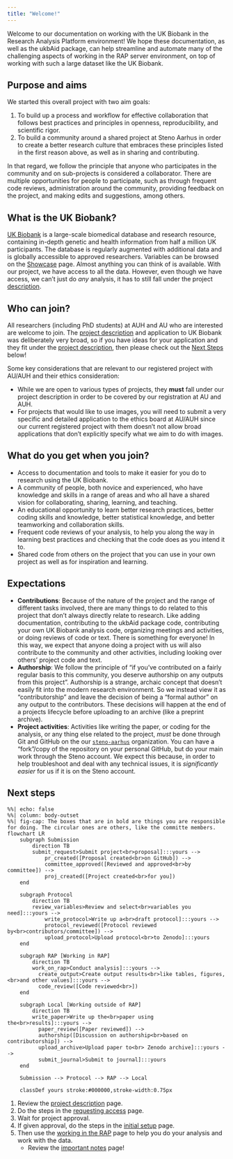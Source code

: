 ```yaml
---
title: "Welcome!"
---
```


Welcome to our documentation on working with the UK Biobank in the
Research Analysis Platform environment! We hope these documentation, as
well as the ukbAid package, can help streamline and automate many of the
challenging aspects of working in the RAP server environment, on top of
working with such a large dataset like the UK Biobank.

## Purpose and aims

We started this overall project with two aim goals:

1.  To build up a process and workflow for effective collaboration that
    follows best practices and principles in openness, reproducibility,
    and scientific rigor.
2.  To build a community around a shared project at Steno Aarhus in
    order to create a better research culture that embraces these
    principles listed in the first reason above, as well as in sharing
    and contributing.

In that regard, we follow the principle that anyone who participates in
the community and on sub-projects is considered a collaborator. There
are multiple opportunities for people to participate, such as through
frequent code reviews, administration around the community, providing
feedback on the project, and making edits and suggestions, among others.

## What is the UK Biobank?

[UK Biobank](https://www.ukbiobank.ac.uk/) is a large-scale biomedical
database and research resource, containing in-depth genetic and health
information from half a million UK participants. The database is
regularly augmented with additional data and is globally accessible to
approved researchers. Variables can be browsed on the
[Showcase](https://biobank.ndph.ox.ac.uk/showcase/browse.cgi?id=0&cd=browse)
page. Almost anything you can think of is available. With our project,
we have access to all the data. However, even though we have access, we
can't just do *any* analysis, it has to still fall under the project
[description](project-description.qmd).

## Who can join?

All researchers (including PhD students) at AUH and AU who are
interested are welcome to join. The [project
description](project-description.qmd) and application to UK Biobank was
deliberately very broad, so if you have ideas for your application and
they fit under the [project description](project-description.qmd), then
please check out the [Next Steps](#next-steps) below!

::: callout-important
Some key considerations that are relevant to our registered project with
AU/AUH and their ethics consideration:

-   While we are open to various types of projects, they **must** fall
    under our project description in order to be covered by our
    registration at AU and AUH.
-   For projects that would like to use images, you will need to submit
    a very specific and detailed application to the ethics board at
    AU/AUH since our current registered project with them doesn't not
    allow broad applications that don't explicitly specify what we aim
    to do with images.
:::

## What do you get when you join?

-   Access to documentation and tools to make it easier for you do to
    research using the UK Biobank.
-   A community of people, both novice and experienced, who have
    knowledge and skills in a range of areas and who all have a shared
    vision for collaborating, sharing, learning, and teaching.
-   An educational opportunity to learn better research practices,
    better coding skills and knowledge, better statistical knowledge,
    and better teamworking and collaboration skills.
-   Frequent code reviews of your analysis, to help you along the way in
    learning best practices and checking that the code does as you
    intend it to.
-   Shared code from others on the project that you can use in your own
    project as well as for inspiration and learning.

## Expectations

-   **Contributions**: Because of the nature of the project and the
    range of different tasks involved, there are many things to do
    related to this project that don't always directly relate to
    research. Like adding documentation, contributing to the ukbAid
    package code, contributing your own UK Biobank analysis code,
    organizing meetings and activities, or doing reviews of code or
    text. There is something for everyone! In this way, we expect that
    anyone doing a project with us will also contribute to the community
    and other activities, including looking over others' project code
    and text.
-   **Authorship**: We follow the principle of "if you've contributed on
    a fairly regular basis to this community, you deserve authorship on
    any outputs from this project". Authorship is a strange, archaic
    concept that doesn't easily fit into the modern research
    environment. So we instead view it as "contributorship" and leave
    the decision of being a "formal author" on any output to the
    contributors. These decisions will happen at the end of a projects
    lifecycle before uploading to an archive (like a preprint archive).
-   **Project activities**: Activities like writing the paper, or coding
    for the analysis, or any thing else related to the project, *must*
    be done through Git and GitHub on the our
    [`steno-aarhus`](https://github.com/steno-aarhus) organization. You
    can have a "fork"/copy of the repository on your personal GitHub,
    but do your main work through the Steno account. We expect this
    because, in order to help troubleshoot and deal with any technical
    issues, it is *significantly easier* for us if it is on the Steno
    account.

## Next steps {#next-steps}

```mermaid
%%| echo: false
%%| column: body-outset
%%| fig-cap: The boxes that are in bold are things you are responsible for doing. The circular ones are others, like the committe members. 
flowchart LR
    subgraph Submission
        direction TB
        submit_request>Submit project<br>proposal]:::yours --> 
            pr_created([Proposal created<br>on GitHub]) --> 
            committee_approved([Reviewed and approved<br>by committee]) -->
            proj_created([Project created<br>for you])
    end 
 
    subgraph Protocol
        direction TB
        review_variables>Review and select<br>variables you need]:::yours -->
            write_protocol>Write up a<br>draft protocol]:::yours -->
            protocol_reviewed([Protocol reviewed by<br>contributors/committee]) -->
            upload_protocol>Upload protocol<br>to Zenodo]:::yours
    end
    
    subgraph RAP [Working in RAP]
        direction TB
        work_on_rap>Conduct analysis]:::yours -->
          create_output>Create output results<br>like tables, figures,<br>and other values]:::yours -->
          code_review([Code reviewed<br>])
    end
    
    subgraph Local [Working outside of RAP]
        direction TB
        write_paper>Write up the<br>paper using the<br>results]:::yours -->
          paper_review([Paper reviewed]) -->
          authorship([Discussion on authorship<br>based on contributorship]) -->
          upload_archive>Upload paper to<br> Zenodo archive]:::yours -->
          submit_journal>Submit to journal]:::yours
    end

    Submission --> Protocol --> RAP --> Local
    
    classDef yours stroke:#000000,stroke-width:0.75px
```

1.  Review the [project description](project-description.qmd) page.
2.  Do the steps in the [requesting access](request-access.qmd) page.
3.  Wait for project approval.
4.  If given approval, do the steps in the [initial
    setup](initial-setup.qmd) page.
5.  Then use the [working in the RAP](using-rap.qmd) page to help you do
    your analysis and work with the data.
    -   Review the [important notes](important-notes.qmd) page!
